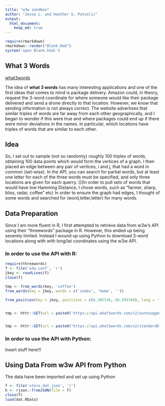 ```yaml
---
title: "w3w sandbox"
author: "Jesse L. and Heather G. Patsolic"
output: 
  html_document:
    keep_md: true
---
```


<!--
### ### INITIAL COMMENTS HERE ###
###
### Jesse Leigh Patsolic 
### 2018 <Jesse.L.Patsolic@alumni.wfu.edu>
### S.D.G 
#
-->

```r
require(rmarkdown)
rmarkdown::render("Blank.Rmd")
system('open Blank.html')
```

<style type="text/css">
.table {
    width: 40%;
}
tr:hover {background-color:#f5f5f5;}
</style>

## What 3 Words

[what3words](https://map.what3words.com/kicked.tennis.clever?utm_campaign=B2C_4561_W3_Pt_Core%252BApp_BothOs_Org_WO_en_Main%252BSite%252BCarousel&utm_medium=dynamic_link&utm_source=w3w)

The idea of **what 3 words** has many interesting applications and one
of the first ideas that comes to mind is package delivery. Amazon could,
in theory, request the 3-word coordinate for where someone would like
their package delivered and send a drone directly to that location.
However, we know that sending information is not always correct. 
The website advertises that similar triples of words are far away from
each other geographically, and I began to wonder if this were true and
where packages could end up if there were minor deviations in the names.
In particular, which locations have triples of words that are similar to
each other.

## Idea

So, I set out to sample (not so randomly) roughly 100 triples of words,
obtaining 100 data points which would form the vertices of a graph.
I then placed an edge between any pair of vertices, $i$ and $j$, that
had a word in common (set-wise).
[](that was given by the Hamming Distance between the two vertices.)
In the API, you can search for partial words, but at least one letter
for each of the three words must be specified, and only three locations
are given for each querry.
[](In order to pull sets of words that would have low Hamming Distance, 
I chose words, such as "farmer, sharp, bliss, radar, coffee" etc)
In order to ensure the graph had edges, I thought of some words and
searched for (word,letter,letter) for many words. 

<!--
**Definition:** In information theory, the **Hamming Distance** between
two strings of equal length is the number of positions at which the
corresponding symbols are different. See [Hamming Distance
WikiPage](https://en.wikipedia.org/wiki/Hamming_distance) for more
information.
-->

## Data Preparation 

Since I am more fluent in R, I first attempted to retrieve data from
w3w's API using their "threewords" package in R. However, this ended up
being severely limited. Instead I wound up using Python to download
3-word locations along with with long/lat coordinates using the w3w API. 

### In order to use the API with R: 

```r
require(threewords)
f <- file('w3w.conf', 'r')
jkey <- readLines(f)
close(f)
```


```r
tmp <- from_words(key, 'coffee')
from_words(key = jkey, words = c('index', 'home', ''))

from_position(key = jkey, positions = c(6.385336,-36.293769), lang = 'fr')


tmp <- httr::GET(url = paste0('https://api.what3words.com/v2/autosuggest?addr=plan.clips.a&focus=51.4243877,-0.3474524&clip=bbox(54,2,50,-4)&lang=en&key=', jkey))


tmp <- httr::GET(url = paste0("https://api.what3words.com/v2/standardblend?addr=plan.clips.above&lang=en&focus=51.4243877,-0.3474524&format=json&key=", jkey))

```

### In order to use the API with Python: 

Insert stuff here!!!

## Using Data From w3w API from Python

The data have been imported and set up using Python

```r
f <- file('store_dat.json', 'r')
h <- rjson::fromJSON(file = f)
close(f)
load(dat.RData)
```




<!--
#   Time:
##  Working status:
### Comments:
####Soli Deo Gloria
--> 

